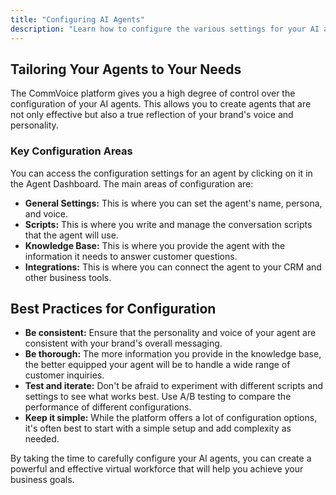 ```yaml
---
title: "Configuring AI Agents"
description: "Learn how to configure the various settings for your AI agents to optimize their performance and align them with your brand."
---
```


## Tailoring Your Agents to Your Needs

The CommVoice platform gives you a high degree of control over the configuration of your AI agents. This allows you to create agents that are not only effective but also a true reflection of your brand's voice and personality.

### Key Configuration Areas

You can access the configuration settings for an agent by clicking on it in the Agent Dashboard. The main areas of configuration are:

*   **General Settings:**  This is where you can set the agent's name, persona, and voice.
*   **Scripts:**  This is where you write and manage the conversation scripts that the agent will use.
*   **Knowledge Base:** This is where you provide the agent with the information it needs to answer customer questions.
*   **Integrations:** This is where you can connect the agent to your CRM and other business tools.

## Best Practices for Configuration

*   **Be consistent:**  Ensure that the personality and voice of your agent are consistent with your brand's overall messaging.
*   **Be thorough:**  The more information you provide in the knowledge base, the better equipped your agent will be to handle a wide range of customer inquiries.
*   **Test and iterate:**  Don't be afraid to experiment with different scripts and settings to see what works best. Use A/B testing to compare the performance of different configurations.
*   **Keep it simple:**  While the platform offers a lot of configuration options, it's often best to start with a simple setup and add complexity as needed.

By taking the time to carefully configure your AI agents, you can create a powerful and effective virtual workforce that will help you achieve your business goals. 